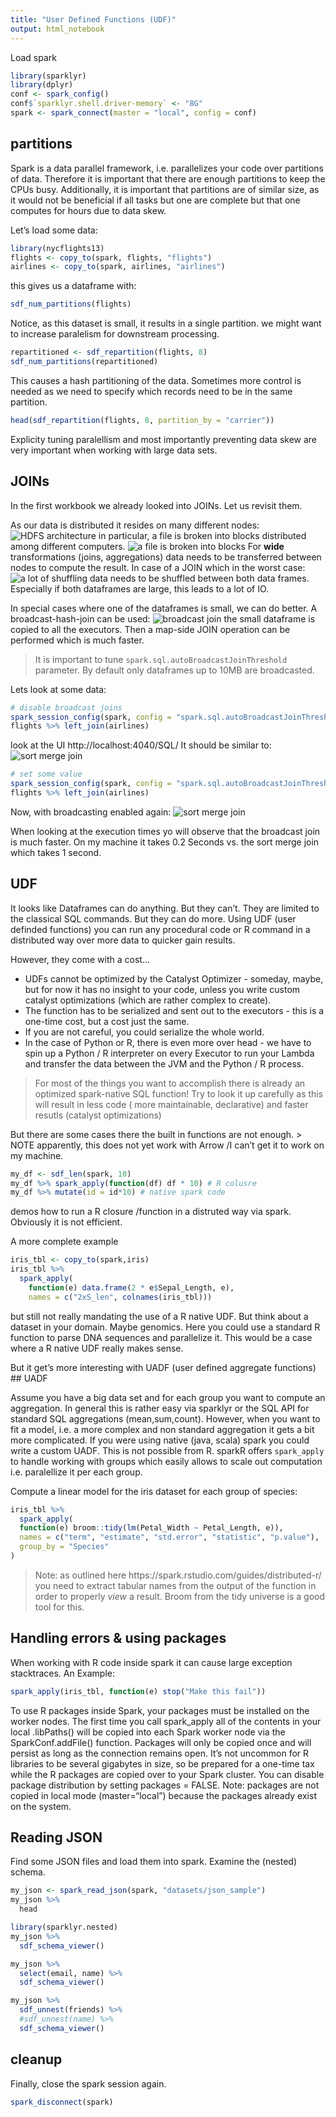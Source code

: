 ```yaml
---
title: "User Defined Functions (UDF)"
output: html_notebook
---
```


Load spark

```r
library(sparklyr)
library(dplyr)
conf <- spark_config()
conf$`sparklyr.shell.driver-memory` <- "8G"
spark <- spark_connect(master = "local", config = conf)
```

## partitions

Spark is a data parallel framework, i.e. parallelizes your code over partitions of data. Therefore it is important that there are enough partitions to keep the CPUs busy. Additionally, it is important that partitions are of similar size, as it would not be beneficial if all tasks but one are complete but that one computes for hours due to data skew.

Let's load some data:

```r
library(nycflights13)
flights <- copy_to(spark, flights, "flights")
airlines <- copy_to(spark, airlines, "airlines")
```

this gives us a dataframe with:

```r
sdf_num_partitions(flights)
```
Notice, as this dataset is small, it results in a single partition. we might want to increase paralelism for downstream processing.

```r
repartitioned <- sdf_repartition(flights, 8)
sdf_num_partitions(repartitioned)
```
This causes a  hash partitioning of the data.
Sometimes more control is needed as we need to specify which records need to be in the same partition.
```r
head(sdf_repartition(flights, 8, partition_by = "carrier"))
```

Explicity tuning paralellism and most importantly preventing data skew are very important when working with large data sets.

## JOINs

In the first workbook we already looked into JOINs. Let us revisit them.

As our data is distributed it resides on many different nodes:
![HDFS architecture](img/hdfsarchitecture.gif)
in particular, a file is broken into blocks distributed among different computers.
![a file is broken into blocks](img/distributedData.jpg)
For **wide** transformations (joins, aggregations) data needs to be transferred between nodes to compute the result.
In case of a JOIN which in the worst case:
![a lot of shuffling](img/rdd-join.png)
data needs to be shuffled between both data frames. Especially if both dataframes are large, this leads to a lot of IO.

In special cases where one of the dataframes is small, we can do better. A broadcast-hash-join can be used:
![broadcast join](img/spark-broadcast-torrent.png)
the small dataframe is copied to all the executors. Then a map-side JOIN operation can be performed which is much faster.

> It is important to tune `spark.sql.autoBroadcastJoinThreshold` parameter. By default only dataframes up to 10MB are broadcasted.

Lets look at some data:

```r
# disable broadcast joins
spark_session_config(spark, config = "spark.sql.autoBroadcastJoinThreshold", value = 0)
flights %>% left_join(airlines)
```
look at the UI http://localhost:4040/SQL/
It should be similar to: ![sort merge join](img/sort-merge-join.png)

```r
# set some value
spark_session_config(spark, config = "spark.sql.autoBroadcastJoinThreshold", value = 1000)
flights %>% left_join(airlines)
```
Now, with broadcasting enabled again:
![sort merge join](img/broadcast-join.png)

When looking at the execution times yo will observe that the broadcast join is much faster. On my machine it takes 0.2 Seconds vs. the sort merge join which takes 1 second.

## UDF

It looks like Dataframes can do anything. But they can't. They are limited to the classical SQL commands. But they can do more. Using UDF (user definded functions) you can run any procedural code or R command in a distributed way over more data to quicker gain results.

However, they come with a cost...

- UDFs cannot be optimized by the Catalyst Optimizer - someday, maybe, but for now it has no insight to your code, unless you write custom catalyst optimizations (which are rather complex to create).
- The function has to be serialized and sent out to the executors - this is a one-time cost, but a cost just the same.
- If you are not careful, you could serialize the whole world.
- In the case of Python or R, there is even more over head - we have to spin up a Python / R interpreter on every Executor to run your Lambda and transfer the data between the JVM and the Python / R process.

> For most of the things you want to accomplish there is already an optimized spark-native SQL function! Try to look it up carefully as this will result in less code ( more maintainable, declarative) and faster resutls (catalyst optimizations)

But there are some cases there the built in functions are not enough.
> NOTE apparently, this does not yet work with Arrow /I can't get it to work on my machine.

```r
my_df <- sdf_len(spark, 10) 
my_df %>% spark_apply(function(df) df * 10) # R colusre
my_df %>% mutate(id = id*10) # native spark code
```

demos how to run a R closure /function in a distruted way via spark. Obviously it is not efficient.

A more complete example
```r
iris_tbl <- copy_to(spark,iris)
iris_tbl %>%
  spark_apply(
    function(e) data.frame(2 * e$Sepal_Length, e),
    names = c("2xS_len", colnames(iris_tbl)))
```
but still not really mandating the use of a R native UDF. But think about a dataset in your domain. Maybe genomics. Here you could use a standard R function to parse DNA sequences and parallelize it. This would be a case where a R native UDF really makes sense.

But it get's more interesting with UADF (user defined aggregate functions)
## UADF

Assume you have a big data set and for each group you want to compute an aggregation. In general this is rather easy via sparklyr or the SQL API for standard SQL aggregations (mean,sum,count).
However, when you want to fit a model, i.e. a more complex and non standard aggregation it gets a bit more complicated.
If you were using native (java, scala) spark you could write a custom UADF. This is not possible from R.
sparkR offers `spark_apply` to handle working with groups which easily allows to scale out computation i.e. paralellize it per each group.

Compute a linear model for the iris dataset for each group of species:
```r
iris_tbl %>%
  spark_apply(
  function(e) broom::tidy(lm(Petal_Width ~ Petal_Length, e)),
  names = c("term", "estimate", "std.error", "statistic", "p.value"),
  group_by = "Species"
)
```

> Note: as outlined here https://spark.rstudio.com/guides/distributed-r/ you need to extract tabular names from the output of the function in order to properly *view* a result. Broom from the tidy universe is a good tool for this.

## Handling errors & using packages
When working with R code inside spark it can cause large exception stacktraces.
An Example:

```r
spark_apply(iris_tbl, function(e) stop("Make this fail"))
```

To use R packages inside Spark, your packages must be installed on the worker nodes. The first time you call spark_apply all of the contents in your local .libPaths() will be copied into each Spark worker node via the SparkConf.addFile() function. Packages will only be copied once and will persist as long as the connection remains open. It’s not uncommon for R libraries to be several gigabytes in size, so be prepared for a one-time tax while the R packages are copied over to your Spark cluster. You can disable package distribution by setting packages = FALSE. Note: packages are not copied in local mode (master="local") because the packages already exist on the system.


## Reading JSON

Find some JSON files and load them into spark.
Examine the (nested) schema.
```r
my_json <- spark_read_json(spark, "datasets/json_sample")
my_json %>%
  head

library(sparklyr.nested)
my_json %>%
  sdf_schema_viewer()

my_json %>%
  select(email, name) %>%
  sdf_schema_viewer()

my_json %>%
  sdf_unnest(friends) %>%
  #sdf_unnest(name) %>%
  sdf_schema_viewer()
```


## cleanup

Finally, close the spark session again.
```r
spark_disconnect(spark)
```